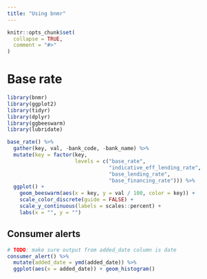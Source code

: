 ```yaml
---
title: "Using bnmr"
---
```




```r
knitr::opts_chunk$set(
  collapse = TRUE,
  comment = "#>"
)
```


# Base rate

```r
library(bnmr)
library(ggplot2)
library(tidyr)
library(dplyr)
library(ggbeeswarm)
library(lubridate)
```

```r
base_rate() %>% 
  gather(key, val, -bank_code, -bank_name) %>% 
  mutate(key = factor(key, 
                      levels = c("base_rate", 
                                 "indicative_eff_lending_rate", 
                                 "base_lending_rate", 
                                 "base_financing_rate"))) %>% 
  ggplot() + 
    geom_beeswarm(aes(x = key, y = val / 100, color = key)) + 
    scale_color_discrete(guide = FALSE) + 
    scale_y_continuous(labels = scales::percent) + 
    labs(x = "", y = "")
```

## Consumer alerts


```r
# TODO: make sure output from added_date column is date
consumer_alert() %>% 
  mutate(added_date = ymd(added_date)) %>% 
  ggplot(aes(x = added_date)) + geom_histogram()
```


